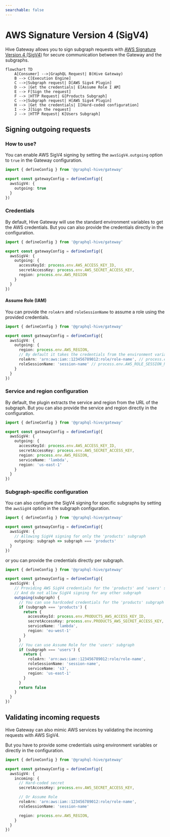 ```yaml
---
searchable: false
---
```


# AWS Signature Version 4 (SigV4)

Hive Gateway allows you to sign subgraph requests with
[AWS Signature Version 4 (SigV4)](https://docs.aws.amazon.com/AmazonS3/latest/API/sig-v4-authenticating-requests.html)
for secure communication between the Gateway and the subgraphs.

```mermaid
flowchart TD
    A[Consumer] -->|GraphQL Request| B(Hive Gateway)
    B --> C[Execution Engine]
    C -->|Subgraph request| D[AWS Sigv4 Plugin]
    D --> |Get the credentials| E[Assume Role I AM]
    E --> F[Sign the request]
    F --> |HTTP Request| G[Products Subgraph]
    C -->|Subgraph request| H[AWS Sigv4 Plugin]
    H --> |Get the credentials| I[Hard-coded configuration]
    I --> J[Sign the request]
    J --> |HTTP Request| K[Users Subgraph]
```

## Signing outgoing requests

### How to use?

You can enable AWS SigV4 signing by setting the `awsSigV4.outgoing` option to `true` in the Gateway
configuration.

```ts filename="gateway.config.ts"
import { defineConfig } from '@graphql-hive/gateway'

export const gatewayConfig = defineConfig({
  awsSigV4: {
    outgoing: true
  }
})
```

### Credentials

By default, Hive Gateway will use the standard environment variables to get the AWS credentials. But
you can also provide the credentials directly in the configuration.

```ts filename="gateway.config.ts"
import { defineConfig } from '@graphql-hive/gateway'

export const gatewayConfig = defineConfig({
  awsSigV4: {
    outgoing: {
      accessKeyId: process.env.AWS_ACCESS_KEY_ID,
      secretAccessKey: process.env.AWS_SECRET_ACCESS_KEY,
      region: process.env.AWS_REGION
    }
  }
})
```

#### Assume Role (IAM)

You can provide the `roleArn` and `roleSessionName` to assume a role using the provided credentials.

```ts filename="gateway.config.ts"
import { defineConfig } from '@graphql-hive/gateway'

export const gatewayConfig = defineConfig({
  awsSigV4: {
    outgoing: {
      region: process.env.AWS_REGION,
      // By default it takes the credentials from the environment variables
      roleArn: 'arn:aws:iam::123456789012:role/role-name', // process.env.AWS_ROLE_ARN
      roleSessionName: 'session-name' // process.env.AWS_ROLE_SESSION_NAME
    }
  }
})
```

### Service and region configuration

By default, the plugin extracts the service and region from the URL of the subgraph. But you can
also provide the service and region directly in the configuration.

```ts filename="gateway.config.ts"
import { defineConfig } from '@graphql-hive/gateway'

export const gatewayConfig = defineConfig({
  awsSigV4: {
    outgoing: {
      accessKeyId: process.env.AWS_ACCESS_KEY_ID,
      secretAccessKey: process.env.AWS_SECRET_ACCESS_KEY,
      region: process.env.AWS_REGION,
      serviceName: 'lambda',
      region: 'us-east-1'
    }
  }
})
```

### Subgraph-specific configuration

You can also configure the SigV4 signing for specific subgraphs by setting the `awsSigV4` option in
the subgraph configuration.

```ts filename="gateway.config.ts"
import { defineConfig } from '@graphql-hive/gateway'

export const gatewayConfig = defineConfig({
  awsSigV4: {
    // Allowing SigV4 signing for only the 'products' subgraph
    outgoing: subgraph => subgraph === 'products'
  }
})
```

or you can provide the credentials directly per subgraph.

```ts filename="gateway.config.ts"
import { defineConfig } from '@graphql-hive/gateway'

export const gatewayConfig = defineConfig({
  awsSigV4: {
    // Providing AWS SigV4 credentials for the 'products' and 'users' subgraphs separately
    // And do not allow SigV4 signing for any other subgraph
    outgoing(subgraph) {
      // You can use hardcoded credentials for the 'products' subgraph
      if (subgraph === 'products') {
        return {
          accessKeyId: process.env.PRODUCTS_AWS_ACCESS_KEY_ID,
          secretAccessKey: process.env.PRODUCTS_AWS_SECRET_ACCESS_KEY,
          serviceName: 'lambda',
          region: 'eu-west-1'
        }
      }
      // You can use Assume Role for the 'users' subgraph
      if (subgraph === 'users') {
        return {
          roleArn: 'arn:aws:iam::123456789012:role/role-name',
          roleSessionName: 'session-name',
          serviceName: 's3',
          region: 'us-east-1'
        }
      }
      return false
    }
  }
})
```

## Validating incoming requests

Hive Gateway can also mimic AWS services by validating the incoming requests with AWS SigV4.

But you have to provide some credentials using environment variables or directly in the
configuration.

```ts filename="gateway.config.ts"
import { defineConfig } from '@graphql-hive/gateway'

export const gatewayConfig = defineConfig({
  awsSigV4: {
    incoming: {
      // Hard-coded secret
      secretAccessKey: process.env.AWS_SECRET_ACCESS_KEY,

      // Or Assume Role
      roleArn: 'arn:aws:iam::123456789012:role/role-name',
      roleSessionName: 'session-name'

      region: process.env.AWS_REGION,
    }
  }
})
```
